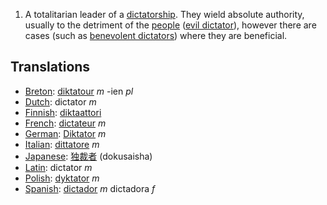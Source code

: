 #A totalitarian leader of a [[dictatorship]].  They wield absolute authority, usually to the detriment of the [[people]] ([[evil dictator]]), however there are cases (such as [[benevolent dictator]]s) where they are beneficial.

==Translations==
*[[Breton]]: [[diktatour]] ''m'' -ien ''pl''
*[[Dutch]]: dictator ''m''
*[[Finnish]]: [[diktaattori]]
*[[French]]: [[dictateur]] ''m''
*[[German]]: [[Diktator]] ''m''
*[[Italian]]: [[dittatore]] ''m''
*[[Japanese]]: [[独裁者]] (dokusaisha)
*[[Latin]]: dictator ''m''
*[[Polish]]: [[dyktator]] ''m''
*[[Spanish]]: [[dictador]] ''m'' dictadora ''f''